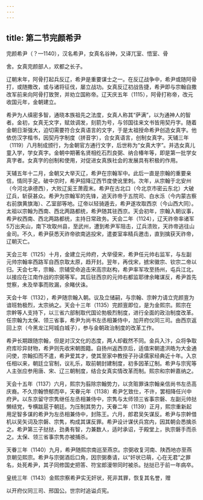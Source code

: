 ```yaml
---
---
---
```

title: 第二节完颜希尹
---



完颜希尹（？—1140），汉名希尹，女真名谷神，又译兀室、悟室、骨

舍。女真完颜部人，欢都之长子。

辽朝末年，阿骨打起兵反辽，希尹是重要谋士之一。在反辽战争中，希尹或随阿骨打，或随撒改，或与诸将征伐，屡立战功。女真反辽初战告捷，希尹即与宗翰自撒改军前来向阿骨打致贺，并劝立国称帝。辽天庆五年（1115），阿骨打称帝，改元收国元年，金朝建立。

希尹为人缜密多智，通晓本族祖先之法度，女真人称其“萨满”，以为通神人的智者。金初，女真无文字，赋敛调发，刻箭为号，与邻国往来文书皆用契丹字。随着金朝日渐强大，迫切需要符合女真语言的文字，于是太祖授命希尹创造女真字。他依仿汉字楷书，因契丹字制度（拼音字），合女真语言，创制女真字。天辅三年（1119）八月制成颁行，为金朝官方通行文字，后世称为“女真大字”。并选女真儿童入学，学女真字。金朝中期著名贤相纥石烈良弼、纳合椿年等，即是第一批学女真字者。女真字的创制和使用，对促进女真族社会的发展具有积极的作用。

天辅五年十二月，金朝又大举灭辽，希尹在宗翰军中。此后一直是宗翰的重要亲信，情同手足。破中京时，希尹招降辽西节度使讹里刺。次年，从宗翰于北安州（今河北承德西），大败辽奚王萧霞末。希尹在古北口（今北京市密云东北）大破辽兵，斩获甚众。希尹为宗翰军的先锋，追天祚帝于五院司、白水泺（今内蒙古察右前旗黄旗海）、乙室部等地。辽帝以轻骑遁去，希尹遂攻取西京（今山西大同）。太祖以宗翰为西南、西北两路都统，希尹随其驻西京。天会初年，宗翰入朝议事，希尹权西南、西北两路都统，主持日常政务。天会二年（1124），辽天祚帝率诸军5万出夹山，南下攻取州县，至武州，遭到希尹军阻击，辽兵溃败，天祚帝逃往山金司。不久，希尹获悉天祚帝欲南逃投宋，遣娄室率精兵邀击，直到擒获天祚帝，辽朝灭亡。

天会三年（1125）十月，金建立元帅府，大举侵宋，希尹任元帅右监军，与左副元帅宗翰率西路军自西京取太原，趋开封。翌年，再伐宋，掳宋徽宗、钦宗二帝以归。天会七年，宗翰、宗辅受命追击宋高宗赵构，希尹率军攻至扬州，屯兵江北，以接应在江南作战的宗弼等军。其后驻西京的元帅右都监耶律余睹谋反，希尹首先觉察，未及举事而败漏，余睹伏诛。

天会十年（1132），希尹随宗翰入朝。议及立储嗣，与宗翰、宗幹力请立完颜亶为谙班勃极烈，太宗纳之。天会十三年（1135）完颜亶即位，是为金熙宗。熙宗在宗幹等人支持下，以三省六部制取代国论勃极烈制度，进行全面的政治制度改革。任宗翰为太保、领三省事，希尹为尚书左丞相兼侍中，加开府仪同三司。由西京返回上京（今黑龙江阿城白城子），参与金朝政治制度的改革工作。

希尹长期跟随宗翰，但是对汉文化的态度，两人却截然不同。金兵入汴，众将争取府库珍异财物，希尹则先收宋朝图籍。自扬州返西京后，适值宋朝遣洪皓为大金通问使，宗翰扣而不遣，希尹爱其才，使其至家中教授子孙读儒家经典近十年。入京任相以来，朝廷立官制，议礼乐，取前朝封建制度，初多因革辽制。希尹与宗宪等人主张应参用唐、宋、辽三朝制度，结合女真实情改革而制。熙宗和宗幹嘉纳之。

天会十五年（1137）六月，熙宗为翦除宗翰势力，以贪赃罪诛宗翰亲信尚书左丞高庆裔。不久宗翰愤郁而卒，天眷元年（1138）希尹乞致仕，不许，罢相降任兴中府尹。以东京留守宗隽继任左丞相兼侍中，宗隽与太师领三省事宗磐、左副元帅挞懒结党，专横跋扈于朝廷。为压制其势力，天眷二年（1139）正月，熙宗重新起用足智多谋的希尹为左丞相兼侍中，封陈王。六月，郎君吴矢谋反。希尹与宗幹借机以吴矢词及宗磐、宗隽，构成其谋反罪。希尹设计谋伏兵宫内，因其朝会悉擒杀之。希尹第三子挞挞，劲勇有智，力兼数人，适时承诏，于殿堂上，执宗磐手而杀之。太保、领三省事宗隽亦被捕杀。

天眷三年（1140）九月，希尹随熙宗南巡至燕京。宗弼收复河南、陕西地亦至燕京朝见熙宗。希尹与宗弼酒后口角，因宗弼奏请，以“奸状已萌，心在无君”之罪名，处死希尹，其子同修国史把答、符宝郎漫带同时被杀。挞挞已于前一年病卒。

皇统三年（1143）金熙宗察希尹实无奸状，死非其罪，恢复其名誉，赠

以开府仪同三司、邢国公。世宗时追谥贞宪。